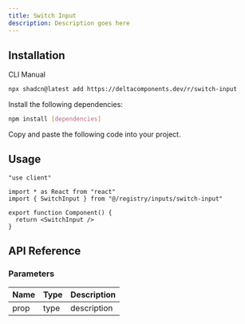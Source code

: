 ```yaml
---
title: Switch Input
description: Description goes here
---
```


<ComponentPreview name="switch-input-demo" />

## Installation

<Tabs defaultValue="cli">

<TabsList>
  <TabsTrigger value="cli">CLI</TabsTrigger>
  <TabsTrigger value="manual">Manual</TabsTrigger>
</TabsList>

<TabsContent value="cli">

```bash
npx shadcn@latest add https://deltacomponents.dev/r/switch-input
```

</TabsContent>

<TabsContent value="manual">

<Steps>

<Step>Install the following dependencies:</Step>

```bash
npm install [dependencies]
```

<Step>Copy and paste the following code into your project.</Step>

<ComponentSource name="switch-input" />

</Steps>

</TabsContent>

</Tabs>

## Usage

```tsx
"use client"

import * as React from "react"
import { SwitchInput } from "@/registry/inputs/switch-input"

export function Component() {
  return <SwitchInput />
}
```

## API Reference

### Parameters

| Name | Type | Description |
| ---- | ---- | ----------- |
| prop | type | description |
